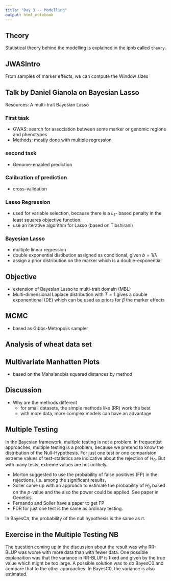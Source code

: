 ```yaml
---
title: "Day 3 -- Modelling"
output: html_notebook
---
```


## Theory
Statistical theory behind the modelling is explained in the ipnb called `theory`. 


## JWASIntro
From samples of marker effects, we can compute the Window sizes


## Talk by Daniel Gianola on Bayesian Lasso
Resources: A multi-trait Bayesian Lasso

### First task

* GWAS: search for association between some marker or genomic regions and phenotypes
* Methods: mostly done with multiple regression

### second task
* Genome-enabled prediction

### Calibration of prediction
* cross-validation


### Lasso Regression
* used for variable selection, because there is a $L_1$- based penalty in the least squares objective function. 
* use an iterative algorithm for Lasso (based on Tibshirani)


### Bayesian Lasso
* multiple linear regression 
* double exponential distibution assigned as conditional, given $b=1/\lambda$
* assign a prior distribution on the marker which is a double-exponential 


## Objective
* extension of Bayesian Lasso to multi-trait domain (MBL)
* Multi-dimensional Laplace distribution with $T=1$ gives a double exponentional (DE) which can be used as priors for $\beta$ the marker effects


## MCMC
* based as Gibbs-Metropolis sampler 


## Analysis of wheat data set


## Multivariate Manhatten Plots
* based on the Mahalanobis squared distances by method


## Discussion
* Why are the methods different
    + for small datasets, the simple methods like (RR) work the best
    + with more data, more complex models can have an advantage
    

## Multiple Testing
In the Bayesian framework, multiple testing is not a problem. In frequentist approaches, multiple testing is a problem, because we pretend to know the distribution of the Null-Hypothesis. For just one test or one comparision extreme values of test-statistics are indicative about the rejection of $H_0$. But with many tests, extreme values are not unlikely. 

* Morton suggested to use the probability of false positives (FP) in the rejections, i.e. among the significant results. 
* Soller came up with an approach to estimate the probability of $H_0$ based on the $p$-value and the also the power could be applied. See paper in Genetics
* Fernando and Soller have a paper to get FP
* FDR for just one test is the same as ordinary testing.

In BayesC$\pi$, the probability of the null hypothesis is the same as $\pi$. 


## Exercise in the Multiple Testing NB
The question coming up in the discussion about the result was why RR-BLUP was worse with more data than with fewer data. One possible explanaition was that the variance in RR-BLUP is fixed and given by the true value which might be too large. A possible solution was to do BayesC0 and compare that to the other approaches. In BayesC0, the variance is also estimated. 






